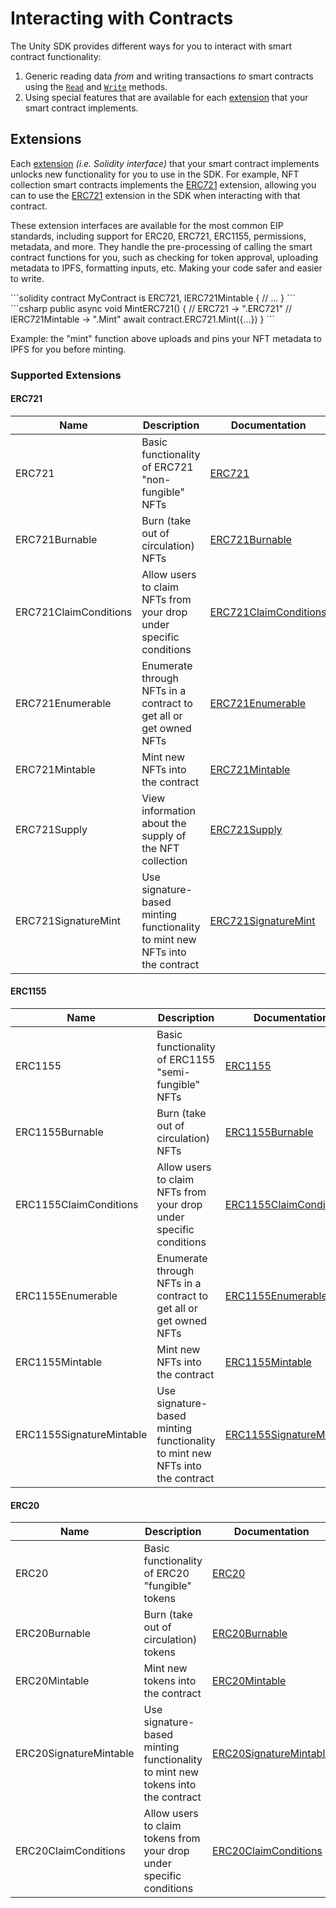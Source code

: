 
# Interacting with Contracts

The Unity SDK provides different ways for you to interact with smart contract functionality:

1. Generic reading data _from_ and writing transactions _to_ smart contracts using the [`Read`](/unity/contracts/read) and [`Write`](/unity/contracts/write) methods.
2. Using special features that are available for each [extension](/solidity/extensions) that your smart contract implements.

## Extensions

Each [extension](/solidity/extensions) _(i.e. Solidity interface)_ that your smart contract implements unlocks new functionality for you to use in the SDK.
For example, NFT collection smart contracts implements the [ERC721](/solidity/extensions/erc721) extension,
allowing you can to use the [ERC721](/unity/contracts/erc721/erc721) extension in the SDK when interacting with that contract.

These extension interfaces are available for the most common EIP standards, including support for ERC20, ERC721, ERC1155, permissions, metadata,
and more. They handle the pre-processing of calling the smart contract functions for you, such as checking for token approval, uploading metadata to IPFS, formatting inputs, etc.
Making your code safer and easier to write.

<div
  style={{
    width: "100%",
    display: "flex",
    alignItems: "center",
    gap: "2%",
  }}
>
  <div
    style={{
      width: "48%",
      display: "flex",
      flexDirection: "column",
    }}
  >
  ```solidity
  contract MyContract is 
    ERC721, 
    IERC721Mintable {
      // ...
    }
  ```
  </div>
    <div
    style={{
      width: "48%",
      display: "flex",
      flexDirection: "column",
    }}
  >
  ```csharp
  public async void MintERC721() {
    // ERC721 -> ".ERC721"
    // IERC721Mintable -> ".Mint"
    await contract.ERC721.Mint({...})
  }
  ```
  </div>
</div>
<p style={{opacity:0.9}}>Example: the "mint" function above uploads and pins your NFT metadata to IPFS for you before minting.</p>

### Supported Extensions

#### ERC721

| Name                  | Description                                                                  | Documentation                                                          |
| --------------------- | ---------------------------------------------------------------------------- | ---------------------------------------------------------------------- |
| ERC721                | Basic functionality of ERC721 "non-fungible" NFTs                            | [ERC721](/unity/contracts/erc721/erc721)                               |
| ERC721Burnable        | Burn (take out of circulation) NFTs                                          | [ERC721Burnable](/unity/contracts/erc721/erc721burnable)               |
| ERC721ClaimConditions | Allow users to claim NFTs from your drop under specific conditions           | [ERC721ClaimConditions](/unity/contracts/erc721/erc721claimconditions) |
| ERC721Enumerable      | Enumerate through NFTs in a contract to get all or get owned NFTs            | [ERC721Enumerable](/unity/contracts/erc721/erc721enumerable)           |
| ERC721Mintable        | Mint new NFTs into the contract                                              | [ERC721Mintable](/unity/contracts/erc721/erc721mintable)               |
| ERC721Supply          | View information about the supply of the NFT collection                      | [ERC721Supply](/unity/contracts/erc721/erc721supply)                   |
| ERC721SignatureMint   | Use signature-based minting functionality to mint new NFTs into the contract | [ERC721SignatureMint](/unity/contracts/erc721/erc721signaturemint)     |

#### ERC1155

| Name                     | Description                                                                  | Documentation                                                                 |
| ------------------------ | ---------------------------------------------------------------------------- | ----------------------------------------------------------------------------- |
| ERC1155                  | Basic functionality of ERC1155 "semi-fungible" NFTs                          | [ERC1155](/unity/contracts/erc1155/erc1155)                                   |
| ERC1155Burnable          | Burn (take out of circulation) NFTs                                          | [ERC1155Burnable](/unity/contracts/erc1155/erc1155burnable)                   |
| ERC1155ClaimConditions   | Allow users to claim NFTs from your drop under specific conditions           | [ERC1155ClaimConditions](/unity/contracts/erc1155/erc1155claimconditions)     |
| ERC1155Enumerable        | Enumerate through NFTs in a contract to get all or get owned NFTs            | [ERC1155Enumerable](/unity/contracts/erc1155/erc1155enumerable)               |
| ERC1155Mintable          | Mint new NFTs into the contract                                              | [ERC1155Mintable](/unity/contracts/erc1155/erc1155mintable)                   |
| ERC1155SignatureMintable | Use signature-based minting functionality to mint new NFTs into the contract | [ERC1155SignatureMintable](/unity/contracts/erc1155/erc1155signaturemintable) |

#### ERC20

| Name                   | Description                                                                    | Documentation                                                           |
| ---------------------- | ------------------------------------------------------------------------------ | ----------------------------------------------------------------------- |
| ERC20                  | Basic functionality of ERC20 "fungible" tokens                                 | [ERC20](/unity/contracts/erc20/erc20)                                   |
| ERC20Burnable          | Burn (take out of circulation) tokens                                          | [ERC20Burnable](/unity/contracts/erc20/erc20burnable)                   |
| ERC20Mintable          | Mint new tokens into the contract                                              | [ERC20Mintable](/unity/contracts/erc20/erc20mintable)                   |
| ERC20SignatureMintable | Use signature-based minting functionality to mint new tokens into the contract | [ERC20SignatureMintable](/unity/contracts/erc20/erc20signaturemintable) |
| ERC20ClaimConditions   | Allow users to claim tokens from your drop under specific conditions           | [ERC20ClaimConditions](/unity/contracts/erc20/erc20claimconditions)     |
